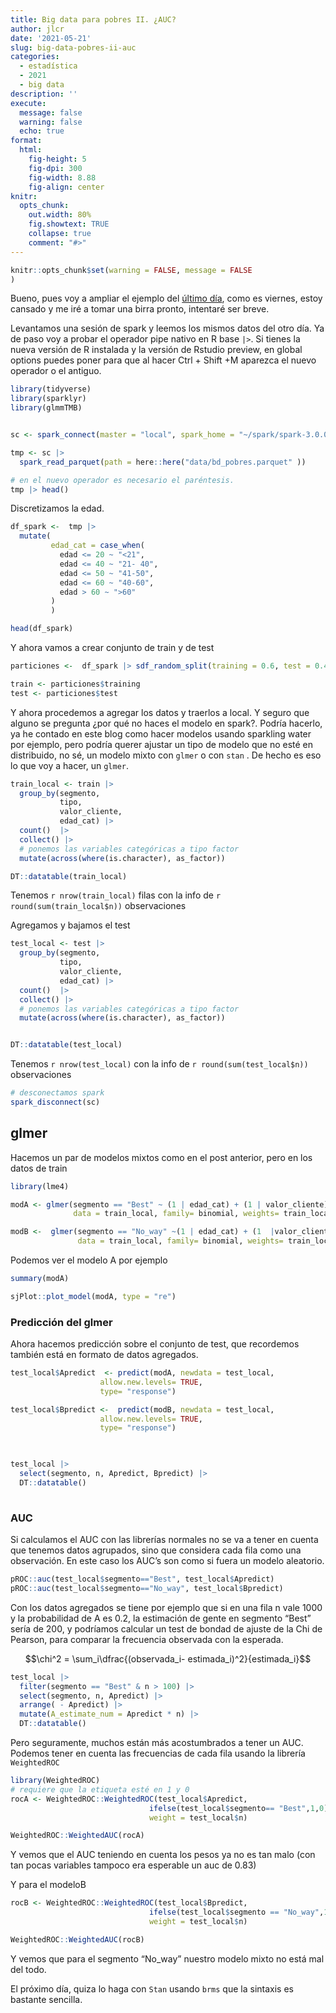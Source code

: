 ```yaml
---
title: Big data para pobres II. ¿AUC?
author: jlcr
date: '2021-05-21'
slug: big-data-pobres-ii-auc
categories:
  - estadística
  - 2021
  - big data
description: ''
execute: 
  message: false
  warning: false
  echo: true
format: 
  html: 
    fig-height: 5
    fig-dpi: 300
    fig-width: 8.88
    fig-align: center
knitr:
  opts_chunk:
    out.width: 80%
    fig.showtext: TRUE
    collapse: true
    comment: "#>"
---
```


```r
knitr::opts_chunk$set(warning = FALSE, message = FALSE
)
```
 
Bueno, pues voy a ampliar el ejemplo del [último día](https://muestrear-no-es-pecado.netlify.app/2021/05/14/cosas-viejunas-o-big-data-para-pobres/), como es viernes, estoy cansado y me iré a tomar una birra pronto, intentaré ser breve.

Levantamos una sesión de spark y leemos los mismos datos del otro día. Ya de paso voy a probar el operador pipe nativo en R base `|>`. Si tienes la nueva versión de R instalada y la versión de Rstudio preview,  en global options puedes poner para que al hacer Ctrl + Shift +M aparezca el nuevo operador o el antiguo. 

```r
library(tidyverse)
library(sparklyr)
library(glmmTMB)


sc <- spark_connect(master = "local", spark_home = "~/spark/spark-3.0.0-bin-hadoop2.7")

tmp <- sc |> 
  spark_read_parquet(path = here::here("data/bd_pobres.parquet" ))

```
```r
# en el nuevo operador es necesario el paréntesis. 
tmp |> head()
```

Discretizamos la edad. 

```r
df_spark <-  tmp |> 
  mutate(
         edad_cat = case_when(
           edad <= 20 ~ "<21",
           edad <= 40 ~ "21- 40",
           edad <= 50 ~ "41-50", 
           edad <= 60 ~ "40-60",
           edad > 60 ~ ">60"
         )
         )

head(df_spark)
```

Y ahora vamos a crear conjunto de train y de test 

```r
particiones <-  df_spark |> sdf_random_split(training = 0.6, test = 0.4)

train <- particiones$training
test <- particiones$test 
```


Y ahora procedemos a agregar los datos y traerlos a local. Y seguro que alguno se pregunta ¿por qué no haces el modelo en spark?. Podría hacerlo, ya he contado en este blog como hacer modelos usando sparkling water por ejemplo, pero podría querer ajustar un tipo de modelo que no esté en distribuido, no sé, un modelo mixto con `glmer` o con `stan` . De hecho es eso lo que voy a hacer, un `glmer`. 


```r
train_local <- train |>
  group_by(segmento,
           tipo,
           valor_cliente,
           edad_cat) |>
  count()  |>
  collect() |> 
  # ponemos las variables categóricas a tipo factor
  mutate(across(where(is.character), as_factor))

DT::datatable(train_local)
```

Tenemos `r nrow(train_local)` filas con la info de `r round(sum(train_local$n))` observaciones

Agregamos y bajamos el test 
```r
test_local <- test |>
  group_by(segmento,
           tipo,
           valor_cliente,
           edad_cat) |>
  count()  |>
  collect() |> 
  # ponemos las variables categóricas a tipo factor
  mutate(across(where(is.character), as_factor))


DT::datatable(test_local)
```

Tenemos `r nrow(test_local)` con la info de `r round(sum(test_local$n))` observaciones

```r
# desconectamos spark
spark_disconnect(sc)
```


## glmer 

Hacemos un par de modelos mixtos como en el post anterior, pero en los datos de train

```r
library(lme4)

modA <- glmer(segmento == "Best" ~ (1 | edad_cat) + (1 | valor_cliente) + (1 | tipo),
              data = train_local, family= binomial, weights= train_local$n)  

modB <-  glmer(segmento == "No_way" ~(1 | edad_cat) + (1  |valor_cliente) + (1 | tipo),
               data = train_local, family= binomial, weights= train_local$n)  
```

Podemos ver el modelo A por ejemplo
```r
summary(modA)
```
```r
sjPlot::plot_model(modA, type = "re")
```

### Predicción del glmer 

Ahora hacemos predicción sobre el conjunto de test, que recordemos también está en formato de datos agregados.


```r
test_local$Apredict  <- predict(modA, newdata = test_local,
                    allow.new.levels= TRUE,
                    type= "response")

test_local$Bpredict <-  predict(modB, newdata = test_local,
                    allow.new.levels= TRUE,
                    type= "response")

 
```

```r
test_local |> 
  select(segmento, n, Apredict, Bpredict) |> 
  DT::datatable()
  
```

### AUC

Si calculamos el AUC con las librerías normales no se va a tener en cuenta que tenemos datos agrupados, sino que considera cada fila como una observación. En este caso los AUC's son como si fuera un modelo aleatorio. 

```r
pROC::auc(test_local$segmento=="Best", test_local$Apredict)
pROC::auc(test_local$segmento=="No_way", test_local$Bpredict)
```

Con los datos agregados se tiene por ejemplo que  si en una fila n vale 1000 y la probabilidad de A es 0.2, la estimación de gente en segmento "Best" sería de 200, y podríamos calcular un test de bondad de ajuste de la Chi de Pearson, para comparar la frecuencia observada con la esperada. 

$$\chi^2 = \sum_i\dfrac{(observada_i- estimada_i)^2}{estimada_i}$$ 

```r
test_local |> 
  filter(segmento == "Best" & n > 100) |> 
  select(segmento, n, Apredict) |> 
  arrange( - Apredict) |> 
  mutate(A_estimate_num = Apredict * n) |> 
  DT::datatable()
```

Pero seguramente, muchos están más acostumbrados a tener un AUC. Podemos tener en cuenta las frecuencias de cada fila usando la librería `WeightedROC` 

```r
library(WeightedROC)
# requiere que la etiqueta esté en 1 y 0 
rocA <- WeightedROC::WeightedROC(test_local$Apredict,
                               ifelse(test_local$segmento== "Best",1,0),
                               weight = test_local$n)

WeightedROC::WeightedAUC(rocA)


```
Y vemos que el AUC teniendo en cuenta los pesos ya no es tan malo (con tan pocas variables tampoco era esperable un auc de 0.83)

Y para el modeloB 

```r
rocB <- WeightedROC::WeightedROC(test_local$Bpredict,
                               ifelse(test_local$segmento == "No_way",1,0),
                               weight = test_local$n)

WeightedROC::WeightedAUC(rocB)
```

Y vemos que para el segmento "No_way" nuestro modelo mixto no está mal del todo. 

El próximo día, quiza lo haga con `Stan` usando `brms` que la sintaxis es bastante sencilla. 
